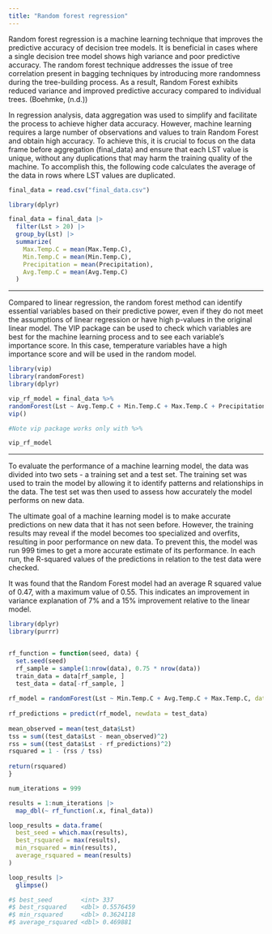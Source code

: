 ```yaml
---
title: "Random forest regression"
---
```


Random forest regression is a machine learning technique that improves the predictive accuracy of decision tree models. It is beneficial in cases where a single decision tree model shows high variance and poor predictive accuracy. The random forest technique addresses the issue of tree correlation present in bagging techniques by introducing more randomness during the tree-building process. As a result, Random Forest exhibits reduced variance and improved predictive accuracy compared to individual trees. (Boehmke, (n.d.))

In regression analysis, data aggregation was used to simplify and facilitate the process to achieve higher data accuracy. However, machine learning requires a large number of observations and values to train Random Forest and obtain high accuracy. To achieve this, it is crucial to focus on the data frame before aggregation (final_data) and ensure that each LST value is unique, without any duplications that may harm the training quality of the machine. To accomplish this, the following code calculates the average of the data in rows where LST values are duplicated.

```r
final_data = read.csv("final_data.csv")
```

```r
library(dplyr)

final_data = final_data |>
  filter(Lst > 20) |>
  group_by(Lst) |>
  summarize(
    Max.Temp.C = mean(Max.Temp.C),
    Min.Temp.C = mean(Min.Temp.C),
    Precipitation = mean(Precipitation),
    Avg.Temp.C = mean(Avg.Temp.C)
  )

```

------------------------------------------------------------------------

Compared to linear regression, the random forest method can identify essential variables based on their predictive power, even if they do not meet the assumptions of linear regression or have high p-values in the original linear model. The VIP package can be used to check which variables are best for the machine learning process and to see each variable's importance score. In this case, temperature variables have a high importance score and will be used in the random model.

```r
library(vip)
library(randomForest)
library(dplyr)

vip_rf_model = final_data %>%
randomForest(Lst ~ Avg.Temp.C + Min.Temp.C + Max.Temp.C + Precipitation, data = .) %>%
vip()

#Note vip package works only with %>%

vip_rf_model
```

------------------------------------------------------------------------

To evaluate the performance of a machine learning model, the data was divided into two sets - a training set and a test set. The training set was used to train the model by allowing it to identify patterns and relationships in the data. The test set was then used to assess how accurately the model performs on new data.

The ultimate goal of a machine learning model is to make accurate predictions on new data that it has not seen before. However, the training results may reveal if the model becomes too specialized and overfits, resulting in poor performance on new data. To prevent this, the model was run 999 times to get a more accurate estimate of its performance. In each run, the R-squared values of the predictions in relation to the test data were checked.

It was found that the Random Forest model had an average R squared value of 0.47, with a maximum value of 0.55. This indicates an improvement in variance explanation of 7% and a 15% improvement relative to the linear model.

```r
library(dplyr)
library(purrr)


rf_function = function(seed, data) {
  set.seed(seed)  
  rf_sample = sample(1:nrow(data), 0.75 * nrow(data))
  train_data = data[rf_sample, ]
  test_data = data[-rf_sample, ]
  
rf_model = randomForest(Lst ~ Min.Temp.C + Avg.Temp.C + Max.Temp.C, data = train_data)
  
rf_predictions = predict(rf_model, newdata = test_data)
  
mean_observed = mean(test_data$Lst)
tss = sum((test_data$Lst - mean_observed)^2)
rss = sum((test_data$Lst - rf_predictions)^2)
rsquared = 1 - (rss / tss)
  
return(rsquared)
}

num_iterations = 999

results = 1:num_iterations |>
  map_dbl(~ rf_function(.x, final_data))

loop_results = data.frame(
  best_seed = which.max(results),
  best_rsquared = max(results),
  min_rsquared = min(results),
  average_rsquared = mean(results)
)

loop_results |>
  glimpse()

#$ best_seed        <int> 337
#$ best_rsquared    <dbl> 0.5576459
#$ min_rsquared     <dbl> 0.3624118
#$ average_rsquared <dbl> 0.469881

```

